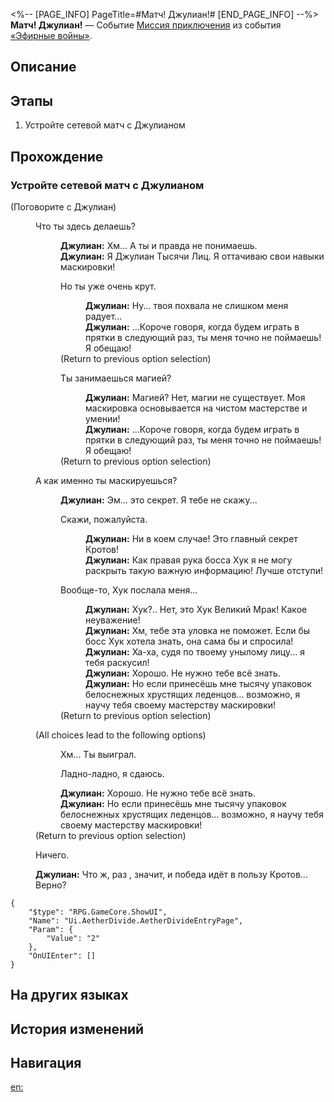 <%-- [PAGE_INFO]
PageTitle=#Матч! Джулиан!#
[END_PAGE_INFO] --%>
{{Дополнить|Диалоги.}}
{{Миссия Инфобокс
|id              = 8014122
|Название        = 
|Изображение     = Миссия Матч! Джулиан!.png
|Тип             = Миссия приключения
|Событие         = «Эфирные войны»
|Глава           = 
|Условия         = Завершена [[Миссия приключения]] «[[Выдвигаемся! Коридор исчезающего эха!]]»
|Персонажи       = Джулиан; Первопроходец
|СтартЛокация    = [[Ярило-VI]] — [[Камнеград]]
|Мир             = Ярило-VI
|Предыдущая      = Выдвигаемся! Коридор исчезающего эха!
|Следующая       = 
|Награды         = 
}}
'''Матч! Джулиан!''' — Событие [[Миссия приключения]] из события [[«Эфирные войны»]].

==Описание==
{{Описание|<!--официальное описание из Перекрёстка судеб-->}}

==Этапы==
# Устройте сетевой матч с Джулианом

==Прохождение==
{{Дополнить}}
===Устройте сетевой матч с Джулианом===
{{Описание миссии|тип=Миссия приключения|локация=Камнеград|Основная игровая механика «Эфирных войн» - матчи. Бросьте вызов разным игрокам и покажите свою истинную силу!}}
{{Диалог Начало}}

;(Поговорите с Джулиан)
:{{Диалог|Разговор}} Что ты здесь делаешь?
::'''Джулиан:''' Хм... А ты и правда не понимаешь.
::'''Джулиан:''' Я Джулиан Тысячи Лиц. Я оттачиваю свои навыки маскировки!
::{{Диалог|Стрелка}} Но ты уже очень крут.
:::'''Джулиан:''' Ну... твоя похвала не слишком меня радует...
:::'''Джулиан:''' ...Короче говоря, когда будем играть в прятки в следующий раз, ты меня точно не поймаешь! Я обещаю!
::;(Return to previous option selection)
::{{Диалог|Стрелка}} Ты занимаешься магией?
:::'''Джулиан:''' Магией? Нет, магии не существует. Моя маскировка основывается на чистом мастерстве и умении!
:::'''Джулиан:''' ...Короче говоря, когда будем играть в прятки в следующий раз, ты меня точно не поймаешь! Я обещаю!
::;(Return to previous option selection)
:{{Диалог|Разговор}} А как именно ты маскируешься?
::'''Джулиан:''' Эм... это секрет. Я тебе не скажу...
::{{Диалог|Стрелка}} Скажи, пожалуйста.
:::'''Джулиан:''' Ни в коем случае! Это главный секрет Кротов!
:::'''Джулиан:''' Как правая рука босса Хук я не могу раскрыть такую важную информацию! Лучше отступи!
::{{Диалог|Стрелка}} Вообще-то, Хук послала меня...
:::'''Джулиан:''' Хук?.. Нет, это Хук Великий Мрак! Какое неуважение!
:::'''Джулиан:''' Хм, тебе эта уловка не поможет. Если бы босс Хук хотела знать, она сама бы и спросила!
:::'''Джулиан:''' Ха-ха, судя по твоему унылому лицу... я тебя раскусил!
:::'''Джулиан:''' Хорошо. Не нужно тебе всё знать.
:::'''Джулиан:''' Но если принесёшь мне тысячу упаковок белоснежных хрустящих леденцов... возможно, я научу тебя своему мастерству маскировки!
::;(Return to previous option selection)
:;(All choices lead to the following options)
::{{Диалог|Стрелка}} Хм... Ты выиграл.
::{{Диалог|Стрелка}} Ладно-ладно, я сдаюсь.
::'''Джулиан:''' Хорошо. Не нужно тебе всё знать.
::'''Джулиан:''' Но если принесёшь мне тысячу упаковок белоснежных хрустящих леденцов... возможно, я научу тебя своему мастерству маскировки!
:;(Return to previous option selection)
:{{Диалог|Выход}} Ничего.
:'''Джулиан:''' Что ж, раз {{MC|ж=победила|м=победил}} {{MC|ж=почётная соратница|м=почётный соратник}}, значит, и победа идёт в пользу Кротов... Верно?
<pre>{
	"$type": "RPG.GameCore.ShowUI",
	"Name": "Ui.AetherDivide.AetherDivideEntryPage",
	"Param": {
		"Value": "2"
	},
	"OnUIEnter": []
}</pre>
{{Диалог Конец}}

==На других языках==
{{На других языках
|en   = Hyperlink Match, Julian!
|zhs  = 超链接对决！尤利安
|zht  = 超連結對決！尤利安
|ja   = ハイパーリンクバトル！ジュリアン
|ko   = 하이퍼링크 대결! 줄리안
|es   = Enfrentamiento de hipervínculos: Julian
|fr   = Combat hyperlink&nbsp;: Julian&nbsp;!
|ru   = Матч! Джулиан!
|th   = ประลองไฮเปอร์ลิงก์กับ Julian!
|vi   = Quyết Đấu Siêu Liên Kết! Julian
|de   = Hyperlinkmatch, Julian!
|id   = Duel Hyperlink, Julian!
|pt   = Partida de Hyperlink, Julian!
}}

==История изменений==
{{История изменений|3.5}}

==Навигация==
{{Миссия приключения Навбокс|Глава }}

[[en:]]
